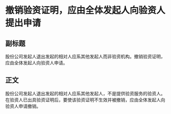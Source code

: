 # 撤销验资证明，应由全体发起人向验资人提出申请
## 副标题
股份公司发起人退出发起的相对人应系其他发起人而非验资机构。撤销验资证明，应由全体发起人向验资人申请。
## 正文
股份公司发起人退出发起的相对人应系其他发起人，不是提供验资服务的验资人。在验资人已出具验资证明后，要使该验资证明不生效并被撤销，应由全体发起人向验资人申请撤销。